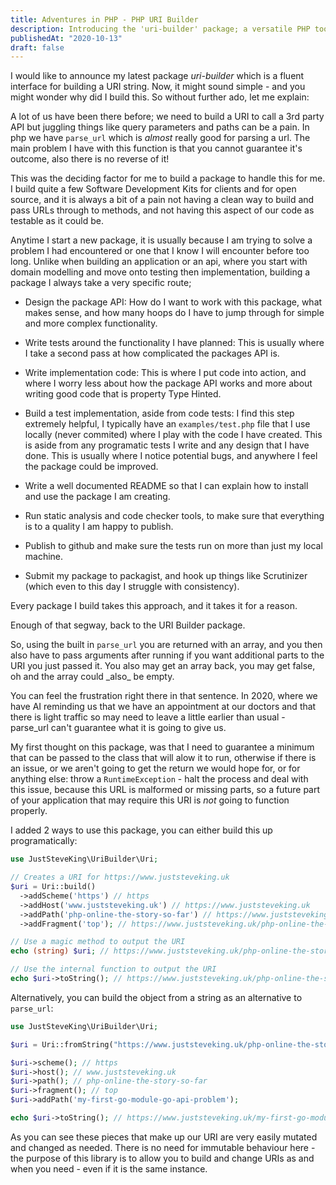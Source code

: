```yaml
---
title: Adventures in PHP - PHP URI Builder
description: Introducing the 'uri-builder' package; a versatile PHP tool offering a fluent interface for effortless URI string creation, simplifying API calls and enhancing URL manipulation.
publishedAt: "2020-10-13"
draft: false
---
```


I would like to announce my latest package *uri-builder* which is a fluent
interface for building a URI string. Now, it might sound simple - and you
might wonder why did I build this. So without further ado, let me explain:


A lot of us have been there before; we need to build a URI to call a 3rd party API but juggling things like query parameters and paths can be a pain. In php we have `parse_url` which is *almost* really good for parsing a url. The main problem I have with this function is that you cannot guarantee it's outcome, also there is no reverse of it!


This was the deciding factor for me to build a package to handle this for me. I build quite a few Software Development Kits for clients and for open source, and it is always a bit of a pain not having a clean way to build and pass URLs through to methods, and not having this aspect of our code as testable as it could be.


Anytime I start a new package, it is usually because I am trying to solve a problem I had encountered or one that I know I will encounter before too long. Unlike when building an application or an api, where you start with domain modelling and move onto testing then implementation, building a package I always take a very specific route;


* Design the package API: How do I want to work with this package, what makes sense, and how many hoops do I have to jump through for simple and more complex functionality.

* Write tests around the functionality I have planned: This is usually where I take a second pass at how complicated the packages API is.

* Write implementation code: This is where I put code into action, and where I worry less about how the package API works and more about writing good code that is property Type Hinted.

* Build a test implementation, aside from code tests: I find this step extremely helpful, I typically have an `examples/test.php` file that I use locally (never commited) where I play with the code I have created. This is aside from any programatic tests I write and any design that I have done. This is usually where I notice potential bugs, and anywhere I feel the package could be improved.

* Write a well documented README so that I can explain how to install and use the package I am creating.

* Run static analysis and code checker tools, to make sure that everything is to a quality I am happy to publish.

* Publish to github and make sure the tests run on more than just my local machine.

* Submit my package to packagist, and hook up things like Scrutinizer (which even to this day I struggle with consistency).


Every package I build takes this approach, and it takes it for a reason.


Enough of that segway, back to the URI Builder package.


So, using the built in `parse_url` you are returned with an array, and you then also have to pass arguments after running if you want additional parts to the URI you just passed it. You also may get an array back, you may get false, oh and the array could \_also\_ be empty.


You can feel the frustration right there in that sentence. In 2020, where we have AI reminding us that we have an appointment at our doctors and that there is light traffic so may need to leave a little earlier than usual - parse_url can't guarantee what it is going to give us.


My first thought on this package, was that I need to guarantee a minimum that can be passed to the class that will alow it to run, otherwise if there is an issue, or we aren't going to get the return we would hope for, or for anything else: throw a `RuntimeException` - halt the process and deal with this issue, because this URL is malformed or missing parts, so a future part of your application that may require this URI is *not* going to function properly.


I added 2 ways to use this package, you can either build this up programatically:


```php
use JustSteveKing\UriBuilder\Uri;

// Creates a URI for https://www.juststeveking.uk
$uri = Uri::build()
  ->addScheme('https') // https
  ->addHost('www.juststeveking.uk') // https://www.juststeveking.uk
  ->addPath('php-online-the-story-so-far') // https://www.juststeveking.uk/php-online-the-story-so-far
  ->addFragment('top'); // https://www.juststeveking.uk/php-online-the-story-so-far#top

// Use a magic method to output the URI
echo (string) $uri; // https://www.juststeveking.uk/php-online-the-story-so-far#top

// Use the internal function to output the URI
echo $uri->toString(); // https://www.juststeveking.uk/php-online-the-story-so-far#top
```


Alternatively, you can build the object from a string as an alternative to `parse_url`:


```php
use JustSteveKing\UriBuilder\Uri;

$uri = Uri::fromString("https://www.juststeveking.uk/php-online-the-story-so-far#top");

$uri->scheme(); // https
$uri->host(); // www.juststeveking.uk
$uri->path(); // php-online-the-story-so-far
$uri->fragment(); // top
$uri->addPath('my-first-go-module-go-api-problem');

echo $uri->toString(); // https://www.juststeveking.uk/my-first-go-module-go-api-problem#top
```

As you can see these pieces that make up our URI are very easily mutated and changed as needed. There is no need for immutable behaviour here - the purpose of this library is to allow you to build and change URIs as and when you need - even if it is the same instance.
